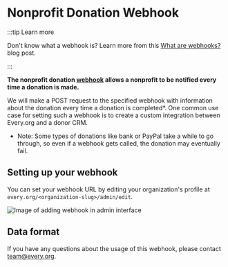 
# Nonprofit Donation Webhook

:::tip Learn more

Don't know what a webhook is? Learn more from this
[What are webhooks?](https://zapier.com/blog/what-are-webhooks/) blog post.

:::

**The nonprofit donation [webhook](https://www.getvero.com/resources/webhooks)
allows a nonprofit to be notified every time a donation is made.**

We will make a POST request to the specified webhook with information about the
donation every time a donation is completed\*. One common use case for setting
such a webhook is to create a custom integration between Every.org and a donor
CRM.

- Note: Some types of donations like bank or PayPal take a while to go through,
  so even if a webhook gets called, the donation may eventually fail.

## Setting up your webhook

You can set your webhook URL by editing your organization's profile at
`every.org/<organization-slug>/admin/edit`.

![Image of adding webhook in admin interface](../../static/img/nonprofit-webhook.png)

## Data format

<RequestFormat />

If you have any questions about the usage of this webhook, please contact
[team@every.org](mailto:team@every.org).
